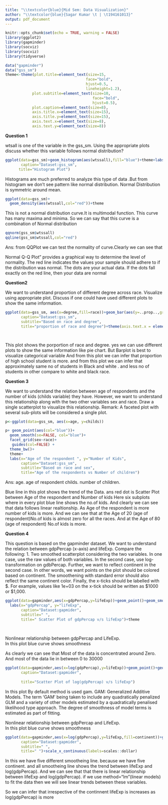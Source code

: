 ```yaml
---
title: "\\textcolor{blue}{Mid Sem: Data Visualization}"
author: "\\textcolor{blue}{Sagar Kumar \t | \t194161013}"
output: pdf_document
---
```






```r
knitr::opts_chunk$set(echo = TRUE, warning = FALSE)
library(ggplot2)
library(gapminder)
library(socviz)
library(socviz)
library(tidyverse)

data("gapminder")
data("gss_sm")
theme<-theme(plot.title=element_text(size=15, 
                                    face="bold", 
                                    hjust=0.5,
                                    lineheight=1.2),
            plot.subtitle=element_text(size=10, 
                                       face="bold",
                                       hjust=0.5),  
            plot.caption=element_text(size=8),  
            axis.title.x=element_text(size=15),  
            axis.title.y=element_text(size=15),  
            axis.text.x=element_text(size=8),  
            axis.text.y=element_text(size=8))  
```




**Question 1**

wtsall is one of the variable in the gss_sm. Using the appropriate plots discuss whether this variable follows
normal distribution?


```r
ggplot(data=gss_sm)+geom_histogram(aes(wtssall),fill="blue")+theme+labs(x="wtssall", y="Count",
       caption="Dataset:gss_sm",
      title="Histogram Plot")
```

 
Histograms are much preferred to analyze this type of data .But from histogram we don't see pattern like normal distribution.
Normal Distribution is symmetric around mean.

```r
ggplot(data=gss_sm)+
  geom_density(aes(wtssall,col="red"))+theme


```
This is not a normal distribution curve.It is multimodal function. This curve has many maxima and minima. So  we can say that this curve is a combination of Normal distribution




```r
qqnorm(gss_sm$wtssall)
qqline(gss_sm$wtssall,col="red")
```
Ans: from QQPlot we can test the normality of curve.Clearly we can see that 

Normal Q-Q Plot” provides a graphical way to determine the level of normality. The red line indicates the values your sample should adhere to if the distribution was normal. The dots are your actual data. If the dots fall exactly on the red line, then your data are normal

**Question2**

We want to understand proportion of different degree across race. Visualize using appropriate plot. Discuss if
one could have used different plots to show the same information.

```r

ggplot(data=gss_sm, aes(x=degree,fill=race))+geom_bar(aes(y=..prop..,group=1))+facet_wrap(~race)+theme+labs(x="Degree", y="Proportion", 
       caption="Dataset:gss_sm",
       subtitle="Based on race and degree",
       title="proportion of race and degree")+theme(axis.text.x = element_text(angle = 45, hjust = 1))




```


This plot shows the porportion of race and degree.
yes we can  use different plots to show the same information like pie chart.
But Barplot is best to visualize categorical variable 
And from this plot we can infer that proportion of high school student  is more. and from this  plot we can infer that approximately 
same no of students in Black and white . and less no of students in other compare to white and black race.



**Question 3**

We want to understand the relation between age of respondents and the number of kids (childs variable)
they have. However, we want to understand this relationship along with the two other variables sex and race.
Draw a single scatterplot to visualize this relationship.
Remark: A faceted plot with several sub-plots will be considered a single plot.


```r
p<-ggplot(data=gss_sm, aes(x=age, y=childs))

p+ geom_point(aes(col="blue"))+
  geom_smooth(se=FALSE, col="blue")+
  facet_grid(sex~race)+
   guides(col=FALSE) + 
  theme_bw()+
  theme+
  labs(x="Age of the respondent ", y="Number of Kids", 
       caption="Dataset:gss_sm",
       subtitle="Based on race and sex",
       title="Age of the respondents vs Number of children")

```


Ans:
age. age of respondent
childs. number of children.

Blue line in this plot shows the trend of the Data.
ans red dot is Scatter Plot between Age of the respondent and Number of kids
Here six subplots where in every plot blue line shows the no.of kids.
And clearly we can see that data follows linear realtionship.
As Age of the respondent is more number of kids is more.
And we can see that at the Age of 20 (age of respondent)No.of kids is almost zero for all the races.
And  at the Age of 80 (age of respondent) No.of kids is more.



**Question 4**

This question is based on the gapminder dataset.
We want to understand the relation between gdpPercap (x-axis) and lifeExp. Compare the following:
1. Two smoothed scatterplot considering the two variables. In one case, use the raw values of both
variables. In the second case, use log-transformation on gdbPercap.
Further, we want to reflect continent in the second case. In other words, we want points on the plot should
be colored based on continent. The smoothening with standard error should also reflect the same continent
color.
Finally, the x-ticks should be labelled with $. For example, values like 1e+03 on the x-tick should be written
as $1000 or $1,000.


```r
ggplot(data=gapminder,aes(x=gdpPercap,y=lifeExp))+geom_point()+geom_smooth()+
  labs(x="gdpPercap", y="lifeExp", 
       caption="Dataset:gapmider",
       subtitle=" ",
       title=" Scatter Plot of gdpPercap v/s lifeExp")+theme
  
  
```

Nonlinear relationship between gdpPercap and LifeExp.  
In this plot blue curve shows smoothness 

As clearly we can see that Most of the data is concentrated around Zero.
And most of the data lie in between  0 to 30000





```r
ggplot(data=gapminder,aes(x=log(gdpPercap),y=lifeExp))+geom_point()+geom_smooth()+theme+  labs(x="log(gdpPercap)", y="lifeExp", 
       caption="Dataset:gapmider",
       
       title="Scatter Plot of log(gdpPercap) v/s lifeExp")
```
In this plot By default method is used gam.
GAM: Generalized Additive Models.
The term ‘GAM’ being taken to include any quadratically penalized GLM and a variety of other models estimated by a quadratically penalised likelihood type approach. The degree of smoothness of model terms is estimated as part of fitting. 

Nonlinear relationship between gdpPercap and LifeExp.  
In this plot blue curve shows smoothness 










```r
ggplot(data=gapminder,aes(x=log(gdpPercap),y=lifeExp,fill=continent))+geom_point()+geom_smooth(se=TRUE)+theme+  labs(x="log(gdpPercap)", y="lifeExp", 
       caption="Dataset:gapmider",
       subtitle=" ",
       title=" ")+scale_x_continuous(labels=scales::dollar)
```


In this we have five different smootheing line. because we have five continent. and all smootheing line shows the trend between lifeExp and log(gdpPercap).
And we can see that that there is linear relationship between lifeExp and log(gdpPercap). if we use method="lm"(linear models) to fit the data then we will see linear trends between these variables.

So we can infer that irrespective of the continnent lifeExp is increases as log(gdpPercap) is more






